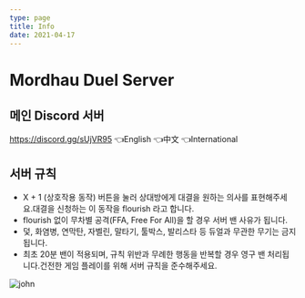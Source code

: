 ```yaml
---
type: page
title: Info
date: 2021-04-17
---
```


# Mordhau Duel Server

## 메인 Discord 서버
https://discord.gg/sUjVR95 👈English 👈中文 👈International



## 서버 규칙
* X + 1 (상호작용 동작) 버튼을 눌러 상대방에게 대결을 원하는 의사를 표현해주세요.대결을 신청하는 이 동작을 flourish 라고 합니다.
* flourish 없이 무차별 공격(FFA, Free For All)을 할 경우 서버 밴 사유가 됩니다.
* 덫, 화염병, 연막탄, 자벨린, 말타기, 툴박스, 발리스타 등 듀얼과 무관한 무기는 금지됩니다.
* 최초 20분 밴이 적용되며, 규칙 위반과 무례한 행동을 반복할 경우 영구 밴 처리됩니다.건전한 게임 플레이를 위해 서버 규칙을 준수해주세요.

![john](./images/perma%20ban%201.jpg)
